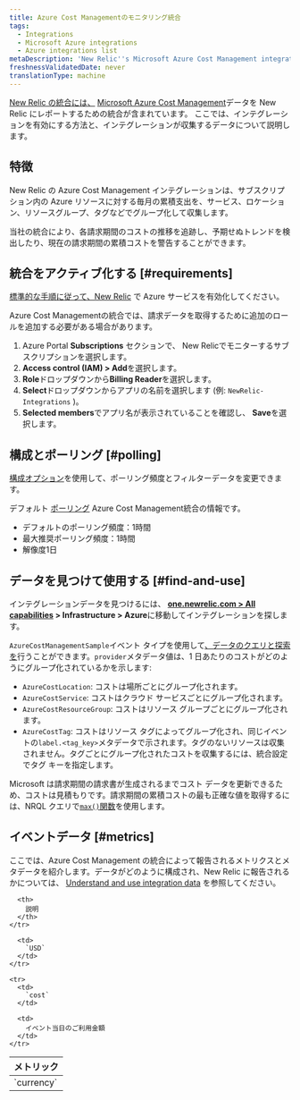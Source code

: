 ```yaml
---
title: Azure Cost Managementのモニタリング統合
tags:
  - Integrations
  - Microsoft Azure integrations
  - Azure integrations list
metaDescription: 'New Relic''s Microsoft Azure Cost Management integration: what data it reports and how to enable it.'
freshnessValidatedDate: never
translationType: machine
---
```


[New Relic の統合には、](/docs/infrastructure/introduction-infra-monitoring) [Microsoft Azure Cost Management](https://docs.microsoft.com/en-us/azure/cost-management/)データを New Relic にレポートするための統合が含まれています。 ここでは、インテグレーションを有効にする方法と、インテグレーションが収集するデータについて説明します。

## 特徴

New Relic の Azure Cost Management インテグレーションは、サブスクリプション内の Azure リソースに対する毎月の累積支出を、サービス、ロケーション、リソースグループ、タグなどでグループ化して収集します。

当社の統合により、各請求期間のコストの推移を追跡し、予期せぬトレンドを検出したり、現在の請求期間の累積コストを警告することができます。

## 統合をアクティブ化する [#requirements]

[標準的な手順に従って、New Relic](/docs/infrastructure/microsoft-azure-integrations/getting-started/activate-azure-integrations) で Azure サービスを有効化してください。

Azure Cost Managementの統合では、請求データを取得するために追加のロールを追加する必要がある場合があります。

1. Azure Portal <DNT>**Subscriptions**</DNT> セクションで、 New Relicでモニターするサブスクリプションを選択します。
2. <DNT>**Access control (IAM) &gt; Add**</DNT>を選択します。
3. <DNT>**Role**</DNT>ドロップダウンから<DNT>**Billing Reader**</DNT>を選択します。
4. <DNT>**Select**</DNT>ドロップダウンからアプリの名前を選択します (例: `NewRelic-Integrations` )。
5. <DNT>**Selected members**</DNT>でアプリ名が表示されていることを確認し、 <DNT>**Save**</DNT>を選択します。

## 構成とポーリング [#polling]

[構成オプション](/docs/integrations/new-relic-integrations/getting-started/configure-polling-frequency-data-collection-cloud-integrations)を使用して、ポーリング頻度とフィルターデータを変更できます。

デフォルト [ポーリング](/docs/infrastructure/microsoft-azure-integrations/azure-integrations-list/azure-polling-intervals-infrastructure-integrations) Azure Cost Management統合の情報です。

* デフォルトのポーリング頻度：1時間
* 最大推奨ポーリング頻度：1時間
* 解像度1日

## データを見つけて使用する [#find-and-use]

インテグレーションデータを見つけるには、 <DNT>**[one.newrelic.com &gt; All capabilities](https://one.newrelic.com/all-capabilities) &gt; Infrastructure &gt; Azure**</DNT>に移動してインテグレーションを探します。

`AzureCostManagementSample`イベント タイプを使用して[、データのクエリと探索を](/docs/using-new-relic/data/understand-data/query-new-relic-data)行うことができます。`provider`メタデータ値は、1 日あたりのコストがどのようにグループ化されているかを示します:

* `AzureCostLocation`: コストは場所ごとにグループ化されます。
* `AzureCostService`: コストはクラウド サービスごとにグループ化されます。
* `AzureCostResourceGroup`: コストはリソース グループごとにグループ化されます。
* `AzureCostTag`: コストはリソース タグによってグループ化され、同じイベントの`label.<tag_key>`メタデータで示されます。タグのないリソースは収集されません。タグごとにグループ化されたコストを収集するには、統合設定でタグ キーを指定します。

Microsoft は請求期間の請求書が生成されるまでコスト データを更新できるため、コストは見積もりです。請求期間の累積コストの最も正確な値を取得するには、NRQL クエリで[`max()`関数](/docs/insights/nrql-new-relic-query-language/nrql-reference/nrql-syntax-components-functions#func-max)を使用します。

## イベントデータ [#metrics]

ここでは、Azure Cost Management の統合によって報告されるメトリクスとメタデータを紹介します。データがどのように構成され、New Relic に報告されるかについては、 [Understand and use integration data](/docs/infrastructure/integrations-getting-started/getting-started/understand-integration-data-data-types#metric) を参照してください。

<table>
  <thead>
    <tr>
      <th style={{ width: "290px" }}>
        メトリック
      </th>

      <th>
        説明
      </th>
    </tr>
  </thead>

  <tbody>
    <tr>
      <td>
        `currency`
      </td>

      <td>
        `USD`
      </td>
    </tr>

    <tr>
      <td>
        `cost`
      </td>

      <td>
        イベント当日のご利用金額
      </td>
    </tr>
  </tbody>
</table>
